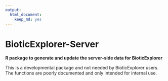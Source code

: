 ```yaml
---
output: 
  html_document: 
    keep_md: yes
---
```


# BioticExplorer-Server
**R package to generate and update the server-side data for BioticExplorer**

This is a developmental package and not needed by BioticExplorer users. The functions are poorly documented and only intended for internal use. 
